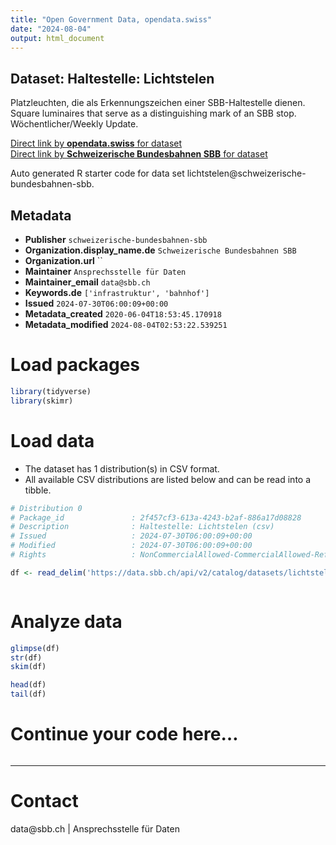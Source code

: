 ```yaml
---
title: "Open Government Data, opendata.swiss"
date: "2024-08-04"
output: html_document
---
```


## Dataset: Haltestelle: Lichtstelen

Platzleuchten, die als Erkennungszeichen einer SBB-Haltestelle dienen. Square luminaires that serve as a distinguishing mark of an SBB stop. Wöchentlicher/Weekly Update.

[Direct link by **opendata.swiss** for dataset](https://opendata.swiss/de/dataset/haltestelle-lichtstelen)<br>
[Direct link by **Schweizerische Bundesbahnen SBB** for dataset](https://data.sbb.ch/explore/dataset/lichtstelen/)

Auto generated R starter code for data set lichtstelen@schweizerische-bundesbahnen-sbb.

## Metadata

- **Publisher** `schweizerische-bundesbahnen-sbb`
- **Organization.display_name.de** `Schweizerische Bundesbahnen SBB`
- **Organization.url** ``
- **Maintainer** `Ansprechsstelle für Daten`
- **Maintainer_email** `data@sbb.ch`
- **Keywords.de** `['infrastruktur', 'bahnhof']`
- **Issued** `2024-07-30T06:00:09+00:00`
- **Metadata_created** `2020-06-04T18:53:45.170918`
- **Metadata_modified** `2024-08-04T02:53:22.539251`


# Load packages

```r

library(tidyverse)
library(skimr)

```

# Load data

-   The dataset has 1 distribution(s) in CSV format.
-   All available CSV distributions are listed below and can be read into a tibble.

```r

# Distribution 0
# Package_id               : 2f457cf3-613a-4243-b2af-886a17d08828
# Description              : Haltestelle: Lichtstelen (csv)
# Issued                   : 2024-07-30T06:00:09+00:00
# Modified                 : 2024-07-30T06:00:09+00:00
# Rights                   : NonCommercialAllowed-CommercialAllowed-ReferenceRequired

df <- read_delim('https://data.sbb.ch/api/v2/catalog/datasets/lichtstelen/exports/csv')



```

# Analyze data

```r

glimpse(df)
str(df)
skim(df)

head(df)
tail(df)

```

# Continue your code here...

```r

```

------------------------------------------------------------------------

# Contact

data@sbb.ch | Ansprechsstelle für Daten
